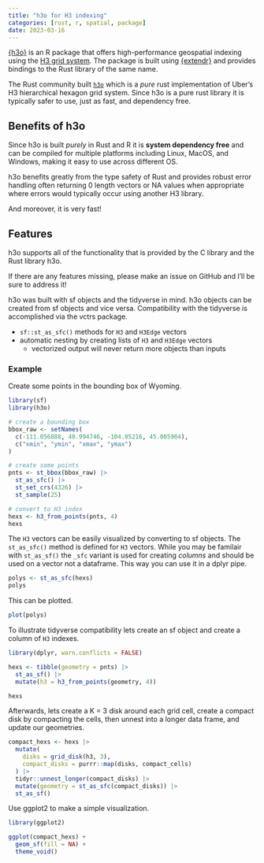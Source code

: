 ```yaml
---
title: "h3o for H3 indexing"
categories: [rust, r, spatial, package]
date: 2023-03-16
---
```


[{h3o}](https://h3o.josiahparry.com/ "Link to h3o R package") is an R package that offers high-performance geospatial indexing using the [H3 grid system](https://h3geo.org/ "H3 Uber"). The package is built using [{extendr}](https://extendr.github.io/) and provides bindings to the Rust library of the same name.

The Rust community built [`h3o`](https://github.com/HydroniumLabs/h3o) which is a *pure* rust implementation of Uber's H3 hierarchical hexagon grid system. Since h3o is a pure rust library it is typically safer to use, just as fast, and dependency free.

## Benefits of h3o

Since h3o is built *purely* in Rust and R it is **system dependency free** and can be compiled for multiple platforms including Linux, MacOS, and Windows, making it easy to use across different OS.

h3o benefits greatly from the type safety of Rust and provides robust error handling often returning 0 length vectors or NA values when appropriate where errors would typically occur using another H3 library.

And moreover, it is very fast!

## Features

h3o supports all of the functionality that is provided by the C library and the Rust library h3o.

::: aside
If there are any features missing, please make an issue on GitHub and I'll be sure to address it!
:::

h3o was built with sf objects and the tidyverse in mind. h3o objects can be created from sf objects and vice versa. Compatibility with the tidyverse is accomplished via the vctrs package.

-   `sf::st_as_sfc()` methods for `H3` and `H3Edge` vectors
-   automatic nesting by creating lists of `H3` and `H3Edge` vectors
    -   vectorized output will never return more objects than inputs

### Example

Create some points in the bounding box of Wyoming.

```r
library(sf)
library(h3o)

# create a bounding box
bbox_raw <- setNames(
  c(-111.056888, 40.994746, -104.05216, 45.005904),
  c("xmin", "ymin", "xmax", "ymax")
)

# create some points
pnts <- st_bbox(bbox_raw) |>
  st_as_sfc() |>
  st_set_crs(4326) |>
  st_sample(25)

# convert to H3 index
hexs <- h3_from_points(pnts, 4)
hexs
```

The `H3` vectors can be easily visualized by converting to sf objects. The `st_as_sfc()` method is defined for `H3` vectors. While you may be familair with `st_as_sf()` the `_sfc` variant is used for creating *columns* and should be used on a vector not a dataframe. This way you can use it in a dplyr pipe.

```r
polys <- st_as_sfc(hexs)
polys
```

This can be plotted.

```r
plot(polys)
```

To illustrate tidyverse compatibility lets create an sf object and create a column of `H3` indexes.

```r
library(dplyr, warn.conflicts = FALSE)

hexs <- tibble(geometry = pnts) |>
  st_as_sf() |>
  mutate(h3 = h3_from_points(geometry, 4))

hexs
```

Afterwards, lets create a K = 3 disk around each grid cell, create a compact disk by compacting the cells, then unnest into a longer data frame, and update our geometries.

```r
compact_hexs <- hexs |>
  mutate(
    disks = grid_disk(h3, 3),
    compact_disks = purrr::map(disks, compact_cells)
  ) |>
  tidyr::unnest_longer(compact_disks) |>
  mutate(geometry = st_as_sfc(compact_disks)) |>
  st_as_sf()
```

Use ggplot2 to make a simple visualization.

```r
library(ggplot2)

ggplot(compact_hexs) +
  geom_sf(fill = NA) +
  theme_void()
```
